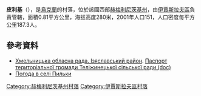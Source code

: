 {{coord|49|59|13|N|26|45|11|E|scale:100000|display=title}}

'''皮利基'''（{{lang-uk|Пильки}}），是[[烏克蘭|烏克蘭]]的村落，位於該國西部[[赫梅利尼茨基州|赫梅利尼茨基州]]，由[[伊賈斯拉夫區|伊賈斯拉夫區]]負責管轄，面積0.81平方公里，海拔高度280米，2001年人口151，人口密度每平方公里187.3人。

==參考資料==
* [https://web.archive.org/web/20160306105422/http://oblrada.km.ua/district/show/15 Хмельницька обласна рада. Ізяславський район]. [https://web.archive.org/web/20141226220022/http://oblrada.km.ua/userfiles/%D0%9F%D0%B0%D1%81%D0%BF%D0%BE%D1%80%D1%82%20%D0%A2%D0%B5%D0%BB%D1%96%D0%B6%D0%B8%D0%BD%D1%86%D1%96_2011.doc Паспорт територіальної громади Теліжинецької сільської ради (doc)]
* [http://weather.in.ua/ua/hmel'nickaja/20363 Погода в селі Пильки]{{Wayback|url=http://weather.in.ua/ua/hmel%27nickaja/20363 |date=20160305213009 }}

{{DEFAULTSORT:Пильки}}
[[Category:赫梅利尼茨基州村落|Category:赫梅利尼茨基州村落]]
[[Category:伊賈斯拉夫區村落|Category:伊賈斯拉夫區村落]]


{{Khmelnytskyi-geo-stub}}